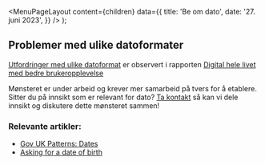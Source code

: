 
<Meta
  title='Be om dato'
  description='Hva du skal tenke på når du ber om en dato.'
/>

  <MenuPageLayout
    content={children}
    data={{
      title: 'Be om dato',
      date: '27. juni 2023',
    }}
  />
);

## Problemer med ulike datoformater

[Utfordringer med ulike datoformat](https://github.com/digdir/innsiktsbibliotek/issues/22) er observert i rapporten [Digital hele livet med bedre brukeropplevelse
](https://www.digdir.no/sammenhengende-tjenester/digital-hele-livet-med-bedre-brukeropplevelse/4405)

Mønsteret er under arbeid og krever mer samarbeid på tvers for å etablere. Sitter du på innsikt som er relevant for dato? [Ta kontakt](mailto:designsystem@digdir.no) så kan vi dele innsikt og diskutere dette mønsteret sammen!

### Relevante artikler:

- [Gov UK Patterns: Dates](https://design-system.service.gov.uk/patterns/dates/)
- [Asking for a date of birth](https://designnotes.blog.gov.uk/2013/12/05/asking-for-a-date-of-birth/)
